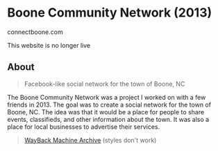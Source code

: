 # Boone Community Network (2013)
<ThickText>connectboone.com</ThickText>

<Callout type='warning' emoji='⚠️'>
  This website is no longer live
</Callout>

## About

> Facebook-like social network for the town of Boone, NC

The Boone Community Network was a project I worked on with a few friends in 2013. The goal was to create a social network for the town of Boone, NC. The idea was that it would be a place for people to share events, classifieds, and other information about the town. It was also a place for local businesses to advertise their services.

> [WayBack Machine Archive](https://web.archive.org/web/20141210000530/http://www.boonecommunitynetwork.com/) (styles don't work)
